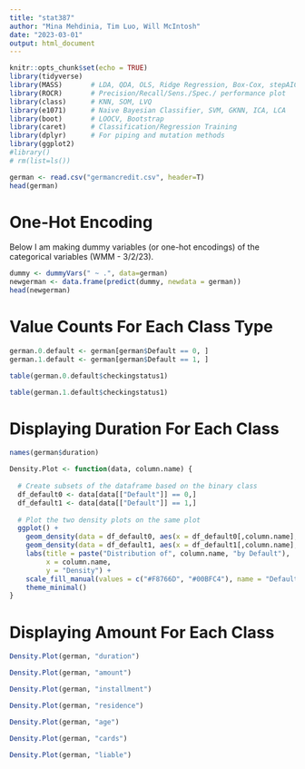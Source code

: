 ---
title: "stat387"
author: "Mina Mehdinia, Tim Luo, Will McIntosh"
date: "2023-03-01"
output: html_document
---
```{r setup, include = F}
knitr::opts_chunk$set(echo = TRUE)
library(tidyverse)
library(MASS)       # LDA, QDA, OLS, Ridge Regression, Box-Cox, stepAIC, etc...
library(ROCR)       # Precision/Recall/Sens./Spec./ performance plot
library(class)      # KNN, SOM, LVQ
library(e1071)      # Naive Bayesian Classifier, SVM, GKNN, ICA, LCA
library(boot)       # LOOCV, Bootstrap
library(caret)      # Classification/Regression Training
library(dplyr)      # For piping and mutation methods
library(ggplot2)
#library()
# rm(list=ls())
```

```{r read}
german <- read.csv("germancredit.csv", header=T)
head(german)
```

# One-Hot Encoding

Below I am making dummy variables (or one-hot encodings) of the categorical variables (WMM - 3/2/23).

```{r}
dummy <- dummyVars(" ~ .", data=german)
newgerman <- data.frame(predict(dummy, newdata = german))
head(newgerman)
```

# Value Counts For Each Class Type

```{r}
german.0.default <- german[german$Default == 0, ]
german.1.default <- german[german$Default == 1, ]
```

```{r}
table(german.0.default$checkingstatus1)
```

```{r}
table(german.1.default$checkingstatus1)
```

# Displaying Duration For Each Class

```{r}
names(german$duration)
```

```{r}
Density.Plot <- function(data, column.name) {
  
  # Create subsets of the dataframe based on the binary class
  df_default0 <- data[data[["Default"]] == 0,]
  df_default1 <- data[data[["Default"]] == 1,]
  
  # Plot the two density plots on the same plot
  ggplot() +
    geom_density(data = df_default0, aes(x = df_default0[,column.name], fill = "Default 0"), alpha = 0.5) +
    geom_density(data = df_default1, aes(x = df_default1[,column.name], fill = "Default 1"), alpha = 0.5) +
    labs(title = paste("Distribution of", column.name, "by Default"),
         x = column.name,
         y = "Density") +
    scale_fill_manual(values = c("#F8766D", "#00BFC4"), name = "Default") +
    theme_minimal()
}
```

# Displaying Amount For Each Class

```{r}
Density.Plot(german, "duration")
```

```{r}
Density.Plot(german, "amount")
```

```{r}
Density.Plot(german, "installment")
```

```{r}
Density.Plot(german, "residence")
```

```{r}
Density.Plot(german, "age")
```

```{r}
Density.Plot(german, "cards")
```

```{r}
Density.Plot(german, "liable")
```






